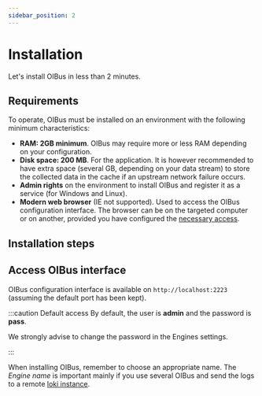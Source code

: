 ```yaml
---
sidebar_position: 2
---
```


# Installation

Let's install OIBus in less than 2 minutes.

## Requirements
To operate, OIBus must be installed on an environment with the following minimum characteristics:
- **RAM: 2GB minimum**. OIBus may require more or less RAM depending on your configuration.
- **Disk space: 200 MB**. For the application. It is however recommended to have extra space (several GB, depending on
your data stream) to store the collected data in the cache if an upstream network failure occurs.
- **Admin rights** on the environment to install OIBus and register it as a service (for Windows and Linux).
- **Modern web browser** (IE not supported). Used to access the OIBus configuration interface. The browser can be on the
targeted computer or on another, provided you have configured the [necessary access](engine/access.md).

## Installation steps
<Tabs>
    <TabItem value="windows" label="Windows x64" default>
        <WindowsInstallation/>
    </TabItem>
    <TabItem value="linux" label="Linux">
        <LinuxInstallation/>
    </TabItem>
    <TabItem value="macos" label="MacOS">
        <MacOSInstallation/>
    </TabItem>
</Tabs>

## Access OIBus interface
OIBus configuration interface is available on `http://localhost:2223` (assuming the default port has been kept).

:::caution Default access
By default, the user is **admin** and the password is **pass**.

We strongly advise to change the password in the Engines settings.

:::

When installing OIBus, remember to choose an appropriate name. The _Engine name_ is important mainly if you use several
OIBus and send the logs to a remote [loki instance](docs/guide/engine/logging-parameters.md#loki).
